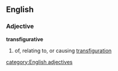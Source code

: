==English==
===Adjective===
'''transfigurative'''
# of, relating to, or causing [[transfiguration]]
[[category:English adjectives]]